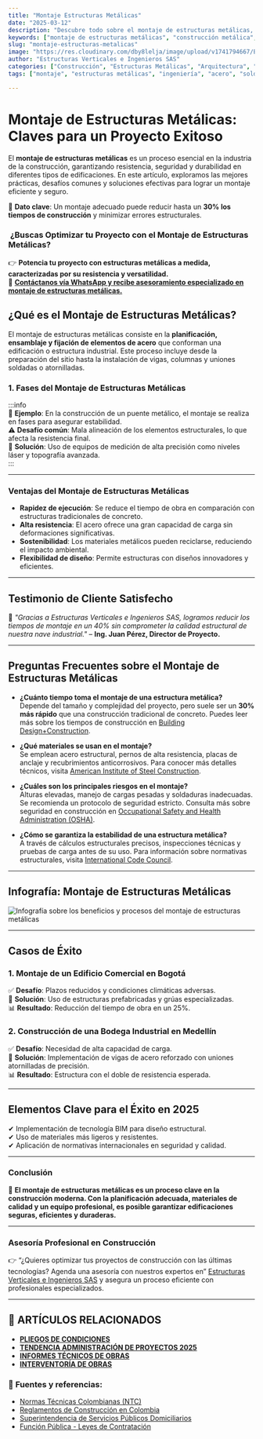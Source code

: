 ```yaml
---
title: "Montaje Estructuras Metálicas"
date: "2025-03-12"
description: "Descubre todo sobre el montaje de estructuras metálicas, desde su planificación hasta casos de éxito y preguntas frecuentes."
keywords: ["montaje de estructuras metálicas", "construcción metálica", "estructuras de acero", "ingeniería estructural", "montaje de estructuras de acero", "fabricación metálica", "soldadura estructural", "diseño de estructuras metálicas", "construcción industrial", "infraestructura metálica"]
slug: "montaje-estructuras-metalicas"
image: "https://res.cloudinary.com/dby8lelja/image/upload/v1741794667/Estructuras%20Verticales%20e%20Ingenieros%20SAS/montaje_estructuras_metalicas_mtb2fk.webp"
author: "Estructuras Verticales e Ingenieros SAS"
categories: ["Construcción", "Estructuras Metálicas", "Arquitectura", "Obras Civiles", "Infraestructura"]
tags: ["montaje", "estructuras metálicas", "ingeniería", "acero", "soldadura", "fabricación", "resistencia", "diseño estructural"]

---
```


# Montaje de Estructuras Metálicas: Claves para un Proyecto Exitoso

El **montaje de estructuras metálicas** es un proceso esencial en la industria de la construcción, garantizando resistencia, seguridad y durabilidad en diferentes tipos de edificaciones. En este artículo, exploramos las mejores prácticas, desafíos comunes y soluciones efectivas para lograr un montaje eficiente y seguro.

📌 **Dato clave**: Un montaje adecuado puede reducir hasta un **30% los tiempos de construcción** y minimizar errores estructurales.

### ️ **¿Buscas Optimizar tu Proyecto con el Montaje de Estructuras Metálicas?**

👉 **Potencia tu proyecto con estructuras metálicas a medida, caracterizadas por su resistencia y versatilidad.**  
📲 [**Contáctanos vía WhatsApp y recibe asesoramiento especializado en montaje de estructuras metálicas.**](https://wa.me/573132581599?text=Hola%2C%20quiero%20una%20asesor%C3%ADa%20sobre%20montaje%20de%20estructuras%20metálicas)


## ¿Qué es el Montaje de Estructuras Metálicas?

El montaje de estructuras metálicas consiste en la **planificación, ensamblaje y fijación de elementos de acero** que conforman una edificación o estructura industrial. Este proceso incluye desde la preparación del sitio hasta la instalación de vigas, columnas y uniones soldadas o atornilladas.

### **1. Fases del Montaje de Estructuras Metálicas**

:::info  
📌 **Ejemplo**: En la construcción de un puente metálico, el montaje se realiza en fases para asegurar estabilidad.  
⚠ **Desafío común**: Mala alineación de los elementos estructurales, lo que afecta la resistencia final.  
🔹 **Solución**: Uso de equipos de medición de alta precisión como niveles láser y topografía avanzada.  
:::

---

### **Ventajas del Montaje de Estructuras Metálicas**

- **Rapidez de ejecución**: Se reduce el tiempo de obra en comparación con estructuras tradicionales de concreto.
- **Alta resistencia**: El acero ofrece una gran capacidad de carga sin deformaciones significativas.
- **Sostenibilidad**: Los materiales metálicos pueden reciclarse, reduciendo el impacto ambiental.
- **Flexibilidad de diseño**: Permite estructuras con diseños innovadores y eficientes.

---

## Testimonio de Cliente Satisfecho

📢 *"Gracias a Estructuras Verticales e Ingenieros SAS, logramos reducir los tiempos de montaje en un 40% sin comprometer la calidad estructural de nuestra nave industrial."* – **Ing. Juan Pérez, Director de Proyecto.**

---

## Preguntas Frecuentes sobre el Montaje de Estructuras Metálicas

- **¿Cuánto tiempo toma el montaje de una estructura metálica?**  
  Depende del tamaño y complejidad del proyecto, pero suele ser un **30% más rápido** que una construcción tradicional de concreto. Puedes leer más sobre los tiempos de construcción en [Building Design+Construction](https://www.bdcnetwork.com/).

- **¿Qué materiales se usan en el montaje?**  
  Se emplean acero estructural, pernos de alta resistencia, placas de anclaje y recubrimientos anticorrosivos. Para conocer más detalles técnicos, visita [American Institute of Steel Construction](https://www.aisc.org/).

- **¿Cuáles son los principales riesgos en el montaje?**  
  Alturas elevadas, manejo de cargas pesadas y soldaduras inadecuadas. Se recomienda un protocolo de seguridad estricto. Consulta más sobre seguridad en construcción en [Occupational Safety and Health Administration (OSHA)](https://www.osha.gov/).

- **¿Cómo se garantiza la estabilidad de una estructura metálica?**  
  A través de cálculos estructurales precisos, inspecciones técnicas y pruebas de carga antes de su uso. Para información sobre normativas estructurales, visita [International Code Council](https://www.iccsafe.org/).


---

## Infografía: Montaje de Estructuras Metálicas  

![Infografía sobre los beneficios y procesos del montaje de estructuras metálicas](https://res.cloudinary.com/dby8lelja/image/upload/v1741795043/Estructuras%20Verticales%20e%20Ingenieros%20SAS/Imagenes%20Blog/montaje_estructuras_metalicas_infografia_cn80ff.webp)

---

## Casos de Éxito

### **1. Montaje de un Edificio Comercial en Bogotá**  
✅ **Desafío**: Plazos reducidos y condiciones climáticas adversas.  
🚀 **Solución**: Uso de estructuras prefabricadas y grúas especializadas.  
📊 **Resultado**: Reducción del tiempo de obra en un 25%.

### **2. Construcción de una Bodega Industrial en Medellín**  
✅ **Desafío**: Necesidad de alta capacidad de carga.  
🚀 **Solución**: Implementación de vigas de acero reforzado con uniones atornilladas de precisión.  
📊 **Resultado**: Estructura con el doble de resistencia esperada.

---

## Elementos Clave para el Éxito en 2025

✔ Implementación de tecnología BIM para diseño estructural.  
✔ Uso de materiales más ligeros y resistentes.  
✔ Aplicación de normativas internacionales en seguridad y calidad.

---

### Conclusión

📢 **El montaje de estructuras metálicas es un proceso clave en la construcción moderna. Con la planificación adecuada, materiales de calidad y un equipo profesional, es posible garantizar edificaciones seguras, eficientes y duraderas.**

---

### Asesoría Profesional en Construcción

👉 “¿Quieres optimizar tus proyectos de construcción con las últimas tecnologías? Agenda una asesoría con nuestros expertos en” [Estructuras Verticales e Ingenieros SAS](https://www.estructurasverticales.com/) y asegura un proceso eficiente con profesionales especializados.

---
## 📌 ARTÍCULOS RELACIONADOS  

- **[PLIEGOS DE CONDICIONES](https://www.estructurasverticales.com/blog/elaboracion-pliegos-condiciones)**  
- **[TENDENCIA ADMINISTRACIÓN DE PROYECTOS 2025](https://www.estructurasverticales.com/blog/administracion-proyectos-construccion)**  
- **[INFORMES TÉCNICOS DE OBRAS](https://www.estructurasverticales.com/blog/informes-tecnicos-obras)**  
- **[INTERVENTORÍA DE OBRAS](https://www.estructurasverticales.com/blog/interventoria-obras-colombia)**  


### 🔗 **Fuentes y referencias:**  

- [Normas Técnicas Colombianas (NTC)](https://www.icontec.org/)  
- [Reglamentos de Construcción en Colombia](https://www.minvivienda.gov.co/)  
- [Superintendencia de Servicios Públicos Domiciliarios](https://www.superservicios.gov.co/)  
- [Función Pública - Leyes de Contratación](https://www.funcionpublica.gov.co/)  


